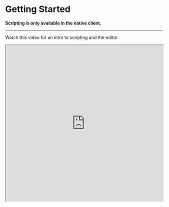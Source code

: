 
# Getting Started

**Scripting is only available in the native client.**

---

Watch this video for an intro to scripting and the editor

<iframe
  width="100%"
  height="500"
  src="https://www.youtube.com/embed/6QViZ_kDFCQ?si=hmEZJ5z7NxXZPGdo"
  title="YouTube video player"
  allow="accelerometer; autoplay; clipboard-write; encrypted-media; gyroscope; picture-in-picture; web-share"
  allowFullScreen
/>

## Lua
Lua is the scripting language used in Atomontage. A good resource to learn Lua is [Learn Lua in 5 minutes](https://gist.github.com/roalcantara/49de782ab32385db78357192e6750c8e) 

## Lua Basics

Lua keeps things simple. There are only a handful of types, everything else is built on top and chats with our APIs:

- **nil** → absence of a value  
- **boolean** → `true` or `false`  
- **number** → all numbers (integers + floats)  
- **string** → text values  
- **table** → the *only* data structure (works as arrays, dictionaries, or objects)  
- **function** → first-class functions you can assign, pass around, and call  

### Examples
```lua
local x = 10           -- number
local name = "Cortex"    -- string
local isActive = true  -- boolean
local nothing = nil    -- nil
local list = {1, 2, 3} -- table as array
local user = {name = "Data", age = 25} -- table as dictionary

function greet(person)
  print("Hello " .. person)
end

greet(user.name) -- Hello Data
